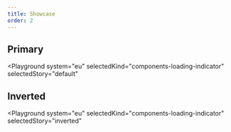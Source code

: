 ```yaml
---
title: Showcase
order: 2
---
```



## Primary

<Playground
  system="eu"
  selectedKind="components-loading-indicator"
  selectedStory="default"
>
  <Html markup={spinnerDefault} />
</Playground>

## Inverted

<Playground
  system="eu"
  selectedKind="components-loading-indicator"
  selectedStory="inverted"
>
  <Html markup={spinnerInverted} />
</Playground>

